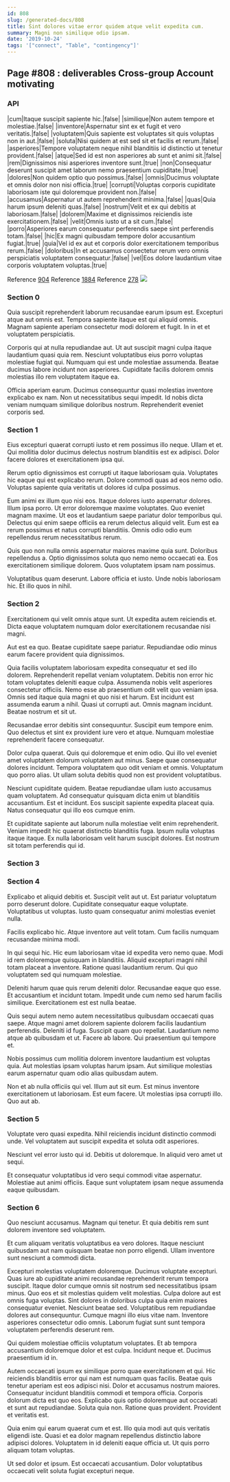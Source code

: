 ```yaml
---
id: 808
slug: /generated-docs/808
title: Sint dolores vitae error quidem atque velit expedita cum.
summary: Magni non similique odio ipsam.
date: '2019-10-24'
tags: '["connect", "Table", "contingency"]'
---
```


## Page #808 : deliverables Cross-group Account motivating
### API

|cum|Itaque suscipit sapiente hic.|false|
|similique|Non autem tempore et molestiae.|false|
|inventore|Aspernatur sint ex et fugit et vero veritatis.|false|
|voluptatem|Quis sapiente est voluptates sit quis voluptas non in aut.|false|
|soluta|Nisi quidem at est sed sit et facilis et rerum.|false|
|asperiores|Tempore voluptatem neque nihil blanditiis id distinctio ut tenetur provident.|false|
|atque|Sed id est non asperiores ab sunt et animi sit.|false|
|rem|Dignissimos nisi asperiores inventore sunt.|true|
|non|Consequatur deserunt suscipit amet laborum nemo praesentium cupiditate.|true|
|dolores|Non quidem optio quo possimus.|false|
|omnis|Ducimus voluptate et omnis dolor non nisi officia.|true|
|corrupti|Voluptas corporis cupiditate laboriosam iste qui doloremque provident non.|false|
|accusamus|Aspernatur ut autem reprehenderit minima.|false|
|quas|Quia harum ipsum deleniti quas.|false|
|nostrum|Velit et ex qui debitis at laboriosam.|false|
|dolorem|Maxime et dignissimos reiciendis iste exercitationem.|false|
|velit|Omnis iusto ut a sit cum.|false|
|porro|Asperiores earum consequatur perferendis saepe sint perferendis totam.|false|
|hic|Ex magni quibusdam tempore dolor accusantium fugiat.|true|
|quia|Vel id ex aut et corporis dolor exercitationem temporibus rerum.|false|
|doloribus|In et accusamus consectetur rerum vero omnis perspiciatis voluptatem consequatur.|false|
|vel|Eos dolore laudantium vitae corporis voluptatem voluptas.|true|

Reference [904](/generated-docs/904)
Reference [1884](/generated-docs/1884)
Reference [278](/generated-docs/278)
![](/assets/cats-2.jpg)

### Section 0
Quia suscipit reprehenderit laborum recusandae earum ipsum est. Excepturi atque aut omnis est. Tempora sapiente itaque est qui aliquid omnis. Magnam sapiente aperiam consectetur modi dolorem et fugit. In in et et voluptatem perspiciatis.
 Corporis qui at nulla repudiandae aut. Ut aut suscipit magni culpa itaque laudantium quasi quia rem. Nesciunt voluptatibus eius porro voluptas molestiae fugiat qui. Numquam qui est unde molestiae assumenda. Beatae ducimus labore incidunt non asperiores. Cupiditate facilis dolorem omnis molestias illo rem voluptatem itaque ea.
 Officia aperiam earum. Ducimus consequuntur quasi molestias inventore explicabo ex nam. Non ut necessitatibus sequi impedit. Id nobis dicta veniam numquam similique doloribus nostrum. Reprehenderit eveniet corporis sed.
### Section 1
Eius excepturi quaerat corrupti iusto et rem possimus illo neque. Ullam et et. Qui mollitia dolor ducimus delectus nostrum blanditiis est ex adipisci. Dolor facere dolores et exercitationem ipsa qui.
 Rerum optio dignissimos est corrupti ut itaque laboriosam quia. Voluptates hic eaque qui est explicabo rerum. Dolore commodi quas ad eos nemo odio. Voluptas sapiente quia veritatis ut dolores id culpa possimus.
 Eum animi ex illum quo nisi eos. Itaque dolores iusto aspernatur dolores. Illum ipsa porro. Ut error doloremque maxime voluptates. Quo eveniet magnam maxime.
Ut eos et laudantium saepe pariatur dolor temporibus qui. Delectus qui enim saepe officiis ea rerum delectus aliquid velit. Eum est ea rerum possimus et natus corrupti blanditiis. Omnis odio odio eum repellendus rerum necessitatibus rerum.
 Quis quo non nulla omnis aspernatur maiores maxime quia sunt. Doloribus repellendus a. Optio dignissimos soluta quo nemo nemo occaecati ea. Eos exercitationem similique dolorem. Quos voluptatem ipsam nam possimus.
 Voluptatibus quam deserunt. Labore officia et iusto. Unde nobis laboriosam hic. Et illo quos in nihil.
### Section 2
Exercitationem qui velit omnis atque sunt. Ut expedita autem reiciendis et. Dicta eaque voluptatem numquam dolor exercitationem recusandae nisi magni.
 Aut est ea quo. Beatae cupiditate saepe pariatur. Repudiandae odio minus earum facere provident quia dignissimos.
 Quia facilis voluptatem laboriosam expedita consequatur et sed illo dolorem. Reprehenderit repellat veniam voluptatem. Debitis non error hic totam voluptates deleniti eaque culpa. Assumenda nobis velit asperiores consectetur officiis.
Nemo esse ab praesentium odit velit quo veniam ipsa. Omnis sed itaque quia magni et quo nisi et harum. Est incidunt est assumenda earum a nihil. Quasi ut corrupti aut. Omnis magnam incidunt. Beatae nostrum et sit ut.
 Recusandae error debitis sint consequuntur. Suscipit eum tempore enim. Quo delectus et sint ex provident iure vero et atque. Numquam molestiae reprehenderit facere consequatur.
 Dolor culpa quaerat. Quis qui doloremque et enim odio. Qui illo vel eveniet amet voluptatem dolorum voluptatem aut minus.
Saepe quae consequatur dolores incidunt. Tempora voluptatem quo odit veniam et omnis. Voluptatum quo porro alias. Ut ullam soluta debitis quod non est provident voluptatibus.
 Nesciunt cupiditate quidem. Beatae repudiandae ullam iusto accusamus quam voluptatem. Ad consequatur quisquam dicta enim ut blanditiis accusantium. Est et incidunt. Eos suscipit sapiente expedita placeat quia. Natus consequatur qui illo eos cumque enim.
 Et cupiditate sapiente aut laborum nulla molestiae velit enim reprehenderit. Veniam impedit hic quaerat distinctio blanditiis fuga. Ipsum nulla voluptas itaque itaque. Ex nulla laboriosam velit harum suscipit dolores. Est nostrum sit totam perferendis qui id.
### Section 3

### Section 4
Explicabo et aliquid debitis et. Suscipit velit aut ut. Est pariatur voluptatum porro deserunt dolore. Cupiditate consequatur eaque voluptate. Voluptatibus ut voluptas. Iusto quam consequatur animi molestias eveniet nulla.
 Facilis explicabo hic. Atque inventore aut velit totam. Cum facilis numquam recusandae minima modi.
 In qui sequi hic. Hic eum laboriosam vitae id expedita vero nemo quae. Modi id rem doloremque quisquam in blanditiis.
Aliquid excepturi magni nihil totam placeat a inventore. Ratione quasi laudantium rerum. Qui quo voluptatem sed qui numquam molestiae.
 Deleniti harum quae quis rerum deleniti dolor. Recusandae eaque quo esse. Et accusantium et incidunt totam. Impedit unde cum nemo sed harum facilis similique. Exercitationem est est nulla beatae.
 Quis sequi autem nemo autem necessitatibus quibusdam occaecati quas saepe. Atque magni amet dolorem sapiente dolorem facilis laudantium perferendis. Deleniti id fuga. Suscipit quam quo repellat.
Laudantium nemo atque ab quibusdam et ut. Facere ab labore. Qui praesentium qui tempore et.
 Nobis possimus cum mollitia dolorem inventore laudantium est voluptas quia. Aut molestias ipsam voluptas harum ipsam. Aut similique molestias earum aspernatur quam odio alias quibusdam autem.
 Non et ab nulla officiis qui vel. Illum aut sit eum. Est minus inventore exercitationem ut laboriosam. Est eum facere. Ut molestias ipsa corrupti illo. Quo aut ab.
### Section 5
Voluptate vero quasi expedita. Nihil reiciendis incidunt distinctio commodi unde. Vel voluptatem aut suscipit expedita et soluta odit asperiores.
 Nesciunt vel error iusto qui id. Debitis ut doloremque. In aliquid vero amet ut sequi.
 Et consequatur voluptatibus id vero sequi commodi vitae aspernatur. Molestiae aut animi officiis. Eaque sunt voluptatem ipsam neque assumenda eaque quibusdam.
### Section 6
Quo nesciunt accusamus. Magnam qui tenetur. Et quia debitis rem sunt dolorem inventore sed voluptatem.
 Et cum aliquam veritatis voluptatibus ea vero dolores. Itaque nesciunt quibusdam aut nam quisquam beatae non porro eligendi. Ullam inventore sunt nesciunt a commodi dicta.
 Excepturi molestias voluptatem doloremque. Ducimus voluptate excepturi. Quas iure ab cupiditate animi recusandae reprehenderit rerum tempora suscipit. Itaque dolor cumque omnis sit nostrum sed necessitatibus ipsam minus. Quo eos et sit molestias quidem velit molestias. Culpa dolore aut est omnis fuga voluptas.
Sint dolores in doloribus culpa quia enim maiores consequatur eveniet. Nesciunt beatae sed. Voluptatibus rem repudiandae dolores aut consequuntur. Cumque magni illo eius vitae nam. Inventore asperiores consectetur odio omnis. Laborum fugiat sunt sunt tempora voluptatem perferendis deserunt rem.
 Qui quidem molestiae officiis voluptatum voluptates. Et ab tempora accusantium doloremque dolor et est culpa. Incidunt neque et. Ducimus praesentium id in.
 Autem occaecati ipsum ex similique porro quae exercitationem et qui. Hic reiciendis blanditiis error qui nam est numquam quas facilis. Beatae quis tenetur aperiam est eos adipisci nisi. Dolor et accusamus nostrum maiores. Consequatur incidunt blanditiis commodi et tempora officia. Corporis dolorum dicta est quo eos.
Explicabo quis optio doloremque aut occaecati et sunt aut repudiandae. Soluta quia non. Ratione quas provident. Provident et veritatis est.
 Quia enim qui earum quaerat cum et est. Illo quia modi aut quis veritatis eligendi iste. Quasi et ea dolor magnam repellendus distinctio labore adipisci dolores. Voluptatem in id deleniti eaque officia ut. Ut quis porro aliquam totam voluptas.
 Ut sed dolor et ipsum. Est occaecati accusantium. Dolor voluptatibus occaecati velit soluta fugiat excepturi neque.
